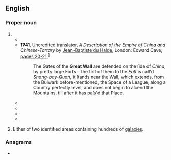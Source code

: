 ==English==

===Proper noun===
{{wikipedia|Great Wall of China|Great Wall}}
{{wikipedia|Great Wall (astronomy)}}
{{en-proper noun|head=the [[great|Great]] [[wall|Wall]]}}

# {{short for|en|Great Wall of China}}
#* {{quote-book
|en
|year=1669
|last=Nievhoff
|first=John
|authorlink=Johan Nieuhof
|translator={{w|John Ogilby}}
|title={{w|An embassy from the East-India Company|An Embassy from the Eaſt-India Company of the United Provinces, to the Grand Tartar Cham Emperour of China}}
|url=https://archive.org/details/McGillLibrary-126081-3026/
|publisher=John Macock
|location=[[London]]
|OCLC=561227535
|page=6
|pageurl=https://archive.org/details/McGillLibrary-126081-3026/page/n17/
|text=''China'' ſituated in the furtheſt part of ''Aſia'', borders towards the Eaſt, South, and Weſt, upon the great ''Indian'' Sea, and is called ''Tung'' by the ''Chineſes'', which ſignifies Eaſterly. And on the North it is ſeparated from the Kingdoms of ''Ninche'', and ''Nicolhan'', by that famous '''Wall''' which was made by thoſe of ''China'' againſt the Invaſion of the ''Tartars''.
|brackets=on}}
#* '''1741''', Uncredited translator, ''A Description of the Empire of China and Chinese-Tartary'' by [[w:Jean-Baptiste Du Halde|Jean-Baptiste du Halde]], London: Edward Cave, [https://archive.org/details/b30455868_0001/page/20/ pages 20-21],<sup>[https://catalog.hathitrust.org/Record/100856290]</sup>
#*: The Gates of the '''Great Wall''' are defended on the ſide of ''China'', by pretty large Forts : The firſt of them to the ''Eaſt'' is call'd ''Shang-bay-Quan'', it ſtands near the Wall, which extends, from the Bulwark before-mentioned, the Space of a League, along a Country perfectly level, and does not begin to aſcend the Mountains, till after it has paſs'd that Place.
#* {{quote-book
|en
|year=1904
|author=C. D. Tenney
|title=Geography of Asia
|url=https://archive.org/details/geographyofasia00tennrich/
|location=[[New York]]
|publisher={{w|MacMillan and Co}}
|OCLC=182639088
|page=6
|pageurl=https://archive.org/details/geographyofasia00tennrich/page/6/
|text=Kalgan or Chang-chia-k'ou ({{lang|zh|張家口}}) is in the north-western corner of the province just inside the '''Great Wall''', at the beginning of the camel route across the desert to Siberia.}}
#* {{quote-journal
|en
|year=1956
|month=October
|last=Liu
|first=Grace
|title=A Train Trip in China
|journal=New World Review
|url=https://archive.org/details/sim_update-ussr_1956-10_24_10/
|location=[[New York]]
|publisher=S.R.T. Publications
|volume=24
|issue=10
|issn=0028-7067
|oclc=8299959
|page=20
|pageurl=https://archive.org/details/sim_update-ussr_1956-10_24_10/page/20/
|column=1
|text=On the trip out our car was full of railway workers, going out to work on the Lanchow-Sinkiang Railway which had already reached Yumen, China’s biggest oil field, and in 1960 will connect with the Soviet Union’s Turkestan-Siberia Railway; or to the Lanchow-Yinchuan section, which cuts through the '''Great Wall''' to reach Yinchuan, a major wool, hide and skin trading center in the Northwest.}}
#* {{quote-book
|en
|year=2005
|last=Clinton
|first=Bill
|authorlink=Bill Clinton
|title={{w|My Life (Clinton autobiography)|My Life}}
|url=https://archive.org/details/mylifepresidenti00clin/
|volume=II
|location=[[New York]]
|publisher={{w|Vintage Books}}
|ISBN=1-4000-9673-1
|OCLC=60594427
|page=435
|pageurl=https://archive.org/details/mylifepresidenti00clin/page/435/
|text=After we toured the Forbidden City and the '''Great Wall''', I held a question-and-answer session with students at Beijing University.}}
#* {{quote-book
|en
|url=https://archive.org/details/reagandiaries00reag/
|year=2007
|origdate=28 April 1984
|author={{w|Ronald Reagan}}
|editor={{w|Douglas Brinkley}}
|title={{w|The Reagan Diaries}}
|publisher={{w|HarperCollins}}
|ISBN=978-0-06-087600-5
|page=235
|pageurl=https://archive.org/details/reagandiaries00reag/page/235/
|passage=After lunch we picked up Nancy & were off to the '''Great Wall'''. All the way we waved our arms off at the crowds lining the streets to see us & even in the villages after we got out of the country.<br>The Wall has an amazing effect even though you've seen photos & movies of it. There is a feeling I can't describe when you stand on it & see it disappear over the mountains in both directions.}}
# {{lb|en|astronomy}} Either of two identified areas containing hundreds of [[galaxy|galaxies]].

===Anagrams===
* {{anagrams|en|a=aaegllrtw|water-gall}}